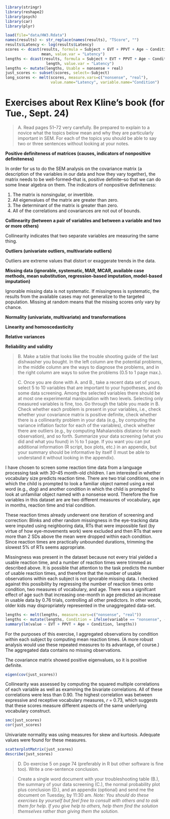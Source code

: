 ```r
library(stringr)
library(reshape2)
library(psych)
library(car)
library(plyr)

load(file="data/HW3.Rdata")
names(results) <- str_replace(names(results), "TScore", "")
results$Latency <- log(results$Latency)
scores <- dcast(results, formula = Subject + EVT + PPVT + Age ~ Condition, 
                mean, value.var = "Latency")
lengths <- dcast(results, formula = Subject + EVT + PPVT + Age ~ Condition, 
                  length, value.var = "Latency")
lengths <- mutate(lengths, Usable = nonsense + real)
just_scores <- subset(scores, select=-Subject)
long_scores <- melt(scores, measure.vars=c("nonsense", "real"), 
                    value.name="Latency", variable.name="Condition")
```


Exercises about Rex Kline's book (for Tue., Sept. 24)
===============================================================================

> A. Read pages 51--72 very carefully. Be prepared to explain to a novice what the topics below mean and why they are particularly important in SEM. For each of the topics you should be able to say two or three sentences without looking at your notes. 

**Positive definiteness of matrices (causes, indicators of nonpositive definiteness)**

In order for us to do the SEM analysis on the covariance matrix (a description of the variables in our data and how they vary together), the matrix needs to be well-formed--that is, positive definite--so that we can do some linear algebra on them. The indicators of nonpositive definiteness:

1. The matrix is nonsingular, or invertible.
2. All eigenvalues of the matrix are greater than zero.
3. The determinant of the matrix is greater than zero.
4. All of the correlations and covariances are not out of bounds.

**Collinearity (between a pair of variables and between a variable and two or more others)**

Collinearity indicates that two separate variables are measuring the same thing. 


**Outliers (univariate outliers, multivariate outliers)**

Outliers are extreme values that distort or exaggerate trends in the data.

**Missing data (ignorable, systematic, MAR, MCAR, available case methods, mean substitution, regression-based imputation, model-based imputation)**

Ignorable missing data is not systematic. If missingness is systematic, the results from the available cases may not generalize to the targeted population. Missing at random means that the missing scores only vary by chance. 

**Normality (univariate, multivariate) and transformations**

**Linearity and homoscedasticity**

**Relative variances**

**Reliability and validity**

> B. Make a table that looks like the trouble shooting guide of the last dishwasher you bought. In the left column are the potential problems, in the middle column are the ways to diagnose the problems, and in the right column are ways to solve the problems (0.5 to 1 page max.). 



> C. Once you are done with A. and B., take a recent data set of yours, select 5 to 10 variables that are important to your hypotheses, and do some data screening. Among the selected variables there should be at most one experimental manipulation with two levels. Selecting only measured variables is fine, too. Go through the table you made in B. Check whether each problem is present in your variables, i.e., check whether your covariance matrix is positive definite, check whether there is a collinearity problem in your data (e.g., by computing the variance inflation factor for each of the variables), check whether there are outliers (e.g., by computing Mahalanobis distance for each observation), and so forth. Summarize your data screening (what you did and what you found) in ½ to 1 page. If you want you can put additional information (R script, box plots, etc.) in an appendix, but your summary should be informative by itself (I must be able to understand it without looking in the appendix). 

I have chosen to screen some reaction time data from a language processing task with 30--45 month-old children. I am interested in whether vocabulary size predicts reaction time. There are two trial conditions, one in which the child is prompted to look a familiar object named using a real word (e.g., _dog_) and another condition in which the child is prompted to look at unfamiliar object named with a nonsense word. Therefore the five variables in this dataset are are two different measures of vocabulary, age in months, reaction time and trial condition.

These reaction times already underwent one iteration of screening and correction: Blinks and other random missingness in the eye-tracking data were imputed using neighboring data, RTs that were impossible fast (by virtue of how eye-movements work) were excluded and then RTs that were more than 2 SDs above the mean were dropped within each condition. Since reaction times are practically unbounded durations, trimming the slowest 5% of RTs seems appropriate.

Missingness was present in the dataset because not every trial yielded a usable reaction time, and a number of reaction times were trimmed as described above. It is possible that attention to the task predicts the number of usable reaction times, and therefore that the number of usable observations within each subject is not ignorable missing data. I checked against this possibility by regressing the number of reaction times onto condition, two measures of vocabulary, and age. There was a signifcant effect of age such that increasing one-month in age predicted an increase in usable data by 0.76 trials, controlling all other predictors. In other words, older kids may dispropriately represented in the unaggregated data-set.

```r
lengths <- melt(lengths, measure.vars=c("nonsense", "real"))
lengths <- mutate(lengths, Condition = ifelse(variable == "nonsense", -.5, .5))
summary(lm(value ~ EVT + PPVT + Age + Condition, lengths))
```

For the purposes of this exercise, I aggregated observations by condition within each subject by computing mean reaction times. (A more robust analysis would use these repeated measures to its advantage, of course.) The aggregated data contains no missing observations.

The covariance matrix showed positive eigenvalues, so it is positive definite.

```r
eigen(cov(just_scores))
```

Collinearity was assessed by computing the squared multiple correlations of each variable as well as examining the bivariate correlations. All of these correlations were less than 0.90. The highest correlation was between expressive and receptive vocabulary measures, _r_ = 0.73, which suggests that these scores measure different aspects of the same underlying vocabulary construct. 

```r
smc(just_scores)
cor(just_scores)
```

Univariate normality was using measures for skew and kurtosis. Adequate values were found for these measures.

```r
scatterplotMatrix(just_scores)
describe(just_scores)
```






> D. Do exercise 5 on page 74 (preferably in R but other software is fine too). Write a one-sentence conclusion. 

> Create a single word document with your troubleshooting table (B.), the summary of your data screening (C.), the normal probability plot plus conclusion (D.), and an appendix (optional) and send me the document on Tuesday, by 11:30 am. _Note: You should do these exercises by yourself but feel free to consult with others and to ask them for help. If you give help to others, help them find the solution themselves rather than giving them the solution._



